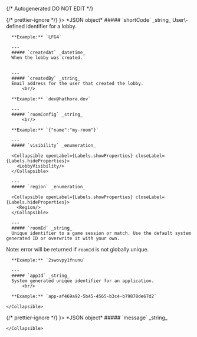 {/* Autogenerated DO NOT EDIT  */}


<TabbedSection tabLabel='Status Code'>
  {/* prettier-ignore */}
  <Tab title={<StatusCode code={"200"} />}>
    *JSON object*
    <Collapsible defaultOpen openLabel={Labels.showProperties} closeLabel={Labels.hideProperties}>
      ##### `shortCode` _string_
      User\-defined identifier for a lobby.
          <br/>

      **Example:** `LFG4`
        
      ---
      ##### `createdAt` _datetime_
      When the lobby was created.
          
        
      ---
      ##### `createdBy` _string_
      Email address for the user that created the lobby.
          <br/>

      **Example:** `dev@hathora.dev`
        
      ---
      ##### `roomConfig` _string_
          <br/>

      **Example:** `{"name":"my-room"}`
        
      ---
      ##### `visibility` _enumeration_

      <Collapsible openLabel={Labels.showProperties} closeLabel={Labels.hideProperties}>
        <LobbyVisibility/>
      </Collapsible>
        
      ---
      ##### `region` _enumeration_

      <Collapsible openLabel={Labels.showProperties} closeLabel={Labels.hideProperties}>
        <Region/>
      </Collapsible>
        
      ---
      ##### `roomId` _string_
      Unique identifier to a game session or match. Use the default system generated ID or overwrite it with your own.
Note: error will be returned if `roomId` is not globally unique.
          <br/>

      **Example:** `2swovpy1fnunu`
        
      ---
      ##### `appId` _string_
      System generated unique identifier for an application.
          <br/>

      **Example:** `app-af469a92-5b45-4565-b3c4-b79878de67d2`
        
    </Collapsible>
  </Tab>
  {/* prettier-ignore */}
  <Tab title={<StatusCode code={"404"} />}>
    *JSON object*
    <Collapsible defaultOpen openLabel={Labels.showProperties} closeLabel={Labels.hideProperties}>
      ##### `message` _string_
          
        
    </Collapsible>
  </Tab>
</TabbedSection>
